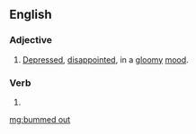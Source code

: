 ==English==

===Adjective===
{{en-adj|head=[[bummed]] [[out]]}}

# {{context|slang|lang=en}} [[depressed|Depressed]], [[disappoint]]ed, in a [[gloomy]] [[mood]].

===Verb===
{{head|en|verb form}}

# {{en-past of|bum out}}

[[mg:bummed out]]